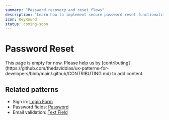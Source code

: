 ```yaml
---
summary: "Password recovery and reset flows"
description: "Learn how to implement secure password reset functionality. Discover best practices for recovery emails, token validation, and security considerations."
icon: KeyRound
status: coming-soon
---
```



# Password Reset

<Callout type="warning">
  This page is empty for now. Please help us by
  [contributing](https://github.com/thedaviddias/ux-patterns-for-developers/blob/main/.github/CONTRIBUTING.md)
  to add content.
</Callout>

## Related patterns

- Sign in: [Login Form](/patterns/authentication/login)
- Password fields: [Password](/patterns/forms/password)
- Email validation: [Text Field](/patterns/forms/text-field)